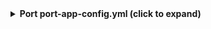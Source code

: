 <details>

<summary><b>Port port-app-config.yml (click to expand)</b></summary>

```yaml showLineNumbers
resources:
  - kind: repository
    selector:
      query: "true" # JQ boolean query. If evaluated to false - skip syncing the object.
    port:
      entity:
        mappings:
          identifier: ".name" # The Entity identifier will be the repository name.
          title: ".name"
          blueprint: '"githubRepository"'
          properties:
            readme: file://README.md
            url: .html_url
            defaultBranch: .default_branch
  - kind: issue
    selector:
      query: ".pull_request == null" # JQ boolean query. If evaluated to false - skip syncing the object.
      state: "closed"
    port:
      entity:
        mappings:
          identifier: ".__repository + (.id|tostring)"
          title: ".title"
          blueprint: '"githubIssue"'
          properties:
            creator: ".user.login"
            assignees: "[.assignees[].login]"
            labels: "[.labels[].name]"
            status: ".state"
            createdAt: ".created_at"
            closedAt: ".closed_at"
            updatedAt: ".updated_at"
            description: ".body"
            issueNumber: ".number"
            link: ".html_url"
          relations:
            repository: ".__repository"
```

</details>
